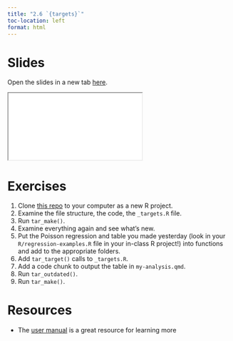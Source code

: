 ```yaml
---
title: "2.6 `{targets}`"
toc-location: left
format: html
---
```


# Slides

Open the slides in a new tab [here](slides/06-targets.qmd){target="_blank"}.

<div>
```{=html}
<iframe class="slide-deck" src="slides/06-targets.html"></iframe>
```
</div>

# Exercises

1. Clone [this repo](https://github.com/louisahsmith/reproducible-epi-workshop-2023) to your computer as a new R project.
2. Examine the file structure, the code, the `_targets.R` file.
3. Run `tar_make()`.
4. Examine everything again and see what's new.
5. Put the Poisson regression and table you made yesterday (look in your `R/regression-examples.R` file in your in-class R project!) into functions and add to the appropriate folders.
6. Add `tar_target()` calls to `_targets.R`.
7. Add a code chunk to output the table in `my-analysis.qmd`.
8. Run `tar_outdated()`.
9. Run `tar_make()`.

# Resources

- The [user manual](https://books.ropensci.org/targets/) is a great resource for learning more
